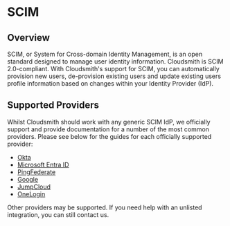 # SCIM

## Overview

SCIM, or System for Cross-domain Identity Management, is an open standard designed to manage user identity information. Cloudsmith is SCIM 2.0-compliant. With Cloudsmith's support for SCIM, you can automatically provision new users, de-provision existing users and update existing users profile information based on changes within your Identity Provider (IdP).

## Supported Providers

Whilst Cloudsmith should work with any generic SCIM IdP, we officially support and provide documentation for a number of the most common providers. Please see below for the guides for each officially supported provider:

- [Okta](/access-control/scim-with-okta)
- [Microsoft Entra ID](/access-control/scim-with-microsoft-entra-id)
- [PingFederate](/access-control/scim-with-pingfederate)
- [Google](/access-control/scim-with-google) 
- [JumpCloud](/access-control/single-sign-on-with-jumpcloud) 
- [OneLogin](/access-control/single-sign-on-with-onelogin)

Other providers may be supported. If you need help with an unlisted integration, you can still contact us.

